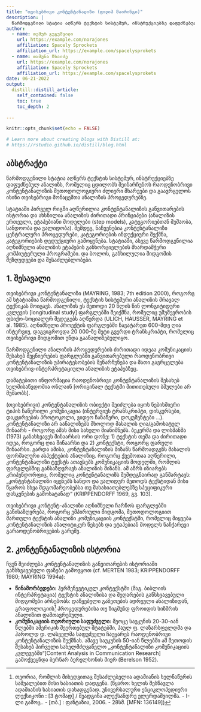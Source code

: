 ```yaml
---
title: "თვისებრივი კონტენტანალიზი (ფილიპ მაირინგი)"
description: |
  წარმოდგენილი სტატია აღწერს ტექსტის სისტემურ, ინსტრუქციებზე დაფუძნებულ ანალიზს,  რომელიც ცდილობს შეინარჩუნოს რაოდენობრივი კონტენტანალიზის მეთოდოლოგიური ძლიერი მხარეები და გაავრცელოს ისინი თვისებრივი მონაცემთა ანალიზის პროცედურებზე.
author:
  - name: თემურ გუგუშვილი 
    url: https://example.com/norajones
    affiliation: Spacely Sprockets
    affiliation_url: https://example.com/spacelysprokets
  - name: თამუნა ჩხაიძე 
    url: https://example.com/norajones
    affiliation: Spacely Sprockets
    affiliation_url: https://example.com/spacelysprokets
date: 06-21-2022
output:
  distill::distill_article:
    self_contained: false
    toc: true
    toc_depth: 2
  
---
```


```r
knitr::opts_chunk$set(echo = FALSE)

# Learn more about creating blogs with Distill at:
# https://rstudio.github.io/distill/blog.html

```


## აბსტრაქტი

წარმოდგენილი სტატია აღწერს ტექსტის სისტემურ, ინსტრუქციებზე დაფუძნებულ ანალიზს,  რომელიც ცდილობს შეინარჩუნოს რაოდენობრივი კონტენტანალიზის მეთოდოლოგიური ძლიერი მხარეები და გაავრცელოს ისინი თვისებრივი მონაცემთა ანალიზის პროცედურებზე.

სტატიაში პირველ რიგში აღწერილია კონტენტანალიზის განვითარების ისტორია და ახსნილია ანალიზის ძირითადი პრინციპები (ანალიზის ერთეული, ეტაპებიანი მოდელები (step models), კატეგორიებთან მუშაობა, სანდოობა და ვალიდობა). შემდეგ, ნაჩვენებია კონტენტანალიზი ცენტრალური პროცედურები, კატეგორიების ინდუქციური შექმნა, კატეგორიების დედუქციური გამოყენება. სტატიაში, ასევე წარმოდგენილია აღნიშნული ანალიზის ეტაპების განხორციელების მხარდამჭერი კომპიუტერული პროგრამები. და ბოლოს, განხილულია მიდგომის შეზღუდვები და შესაძლებლობები.


## 1. შესავალი

თვისებრივი კონტენტანალიზი (MAYRING, 1983; 7th edition 2000), როგორც ამ სტატიაშია წარმოდგენილი, ტექსტის სისტემური ანალიზის მრავალ ტექნიკას მოიცავს. ანალიზის ეს მეთოდი 20 წლის წინ ლონგიტიდური კვლევის [longitudinal study] ფარგლებში შეიქმნა, რომელიც უმუშევრობის ფსიქო-სოციალურ შედეგებს აღწერდა (ULICH, HAUSSER, MAYRING et al. 1985). აღნიშნული პროექტის ფარგლებში ჩავატარეთ 600-მდე ღია ინტერვიუ, დაგვიგროვდა 20 000-ზე მეტი გვერდი ტრანსკრიპტი, რომელიც თვისებრივი მიდგომით უნდა გაანალიზებულიყო.

წარმოდგენილი ანალიზის პროცედურების ძირითადი იდეაა კომუნიკაციის შესახებ მეცნიერების ფარგლებში განვითარებული რაოდენობრივი კონტენტანალიზის უპირატესობების შენარჩუნება და მათი გავრცელება თვისებრივ-ინტერპრეტაციული ანალიზის ეტაპებზეც.

დამატებითი ინფორმაცია რაოდენობრივი კონტენტანალიზის შესახებ ხელმისაწვდომია ონლაინ [ორიგინალ ტექსტში მითითებული ბმულები არ მუშაობს]. 

(თვისებრივი) კონტენტანალიზის ობიექტი შეიძლება იყოს ნებისმიერი ტიპის ჩაწერილი კომუნიკაცია (ინტერვიუს ტრანსკრიპტი, დისკურსები, დაკვირვების პროტოკოლი, ვიდეო ჩანაწერი, დოკუმენტები ...). კონტენტანალიზი არ აანალიზებს მხოლოდ მასალის ღია/გამოხატულ შინაარს - როგორც ამას მისი სახელი მიანიშნებს. ბეკერმა და ლისმანმა (1973) განასხვავეს შინაარსის ორი დონე: 1) ტექსტის თემა და ძირითადი იდეა, როგორც  ღია შინაარსი და 2) კონტექსტი, როგორც ფარული შინაარსი. გარდა ამისა, კონტენტანალიზის მიზანს წარმოადგენს მასალის ფორმალური ასპექტების ანალიზიც. როგორც ქვემოთაა აღწერილი, კონტენტანალიზი ტექსტს ათავსებს კომუნიკაციის მოდელში, რომლის ფარგლებშიც განსაზღვრავს ანალიზის მიზანს. ამ აზრს იზიარებს კრიპენდორფიც, რომელიც კონტენტანალიზს შემდეგნაირად განმარტავს: „კონტენტანალიზი იყენებს სანდო და ვალიდურ მეთოდს ტექსტიდან მისი წყაროს სხვა მდგომარეობებსა თუ მახასიათებლებზე სპეციფიკური დასკვნების გამოსატანად“ (KRIPPENDORFF 1969, გვ. 103).

თვისებრივი კონტენტ-ანალიზი აღნიშნული ჩარჩოს ფარგლებში განისაზღვრება, როგორც ემპირიული მიდგომა, მეთოდოლოგიით მართული ტექსტის ანალიზი კომუნიკაციის კონტექსტში,  რომელიც მიყვება კონტენტანალიზის ანალიტიკურ წესებს და ეტაპებიან მოდელს ნაჩქარევი გარაოდენობრივების გარეშე.


## 2. კონტენტანალიზის ისტორია
ჩვენ შეიძლება კონტენტანალიზის განვითარების ისტორიაში განსხვავებული ფაზები გამოვყოთ  (cf. MERTEN 1983; KRIPPENDORFF 1980; MAYRING 1994a):

- **წინამორბედები:** ჰერმენევტიკულ კონტექსტში (მაგ. ბიბლიის ინტერპრეტაცია) ტექსტის ანალიზისა და შედარების განსხვავებული მიდგომები არსებობს: დაწყებული გაზეთების ადრეული ანალიზიდან, გრაფოლოგიის^[თეორია, რომლის მიხედვითაც შესაძლებელია ადამიანის ხელნაწერის საშუალებით მისი ხასიათის დადგენა. (წყარო: ხელის შესწავლა ადამიანის ხასიათის დასადგენად. უნივერსალური ენციკლოპედიური ლექსიკონი : [3 ტომად] / შეადგინა ალექსანდრე ელერდაშვილმა. - I-ლი გამოც.. - [თბ.] : ფანტაზია, 2006. - 28სმ. [MFN: 136149])] პროცედურებისა თუ ზიგმუნდ ფროიდის სიზმრის ანალიზით დამთავრებული.
- **კომუნიკაციის თეორიული საფუძველი:** მეოცე საუკუნის 20-30-იან წლებში ამერიკის შეერთებულ შტატებში, პაულ ფ. ლაზარსფელდმა და ჰაროლდ დ. ლასველმა საფუძველი ჩაუყარეს რაოდენობრივი კონტენტანალიზის  შექმნას. ამავე საუკუნის 50-იან წლებში ამ მეთოდის შესახებ პირველი სახელმძღვანელო „კონტენტანალიზი კომუნიკაციის კვლევებში“[Content Analysis in Communication Research] გამოქვეყნდა ბერნარ ბერელსონის მიერ (Berelson 1952).


